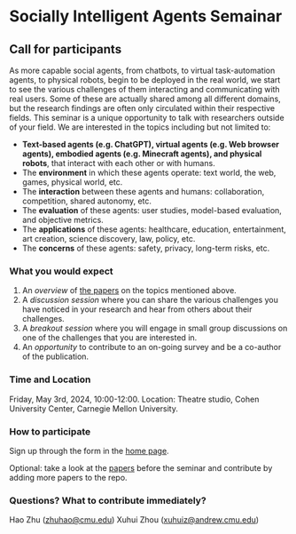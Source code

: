 # Socially Intelligent Agents Semainar
## Call for participants

As more capable social agents, from chatbots, to virtual task-automation agents, to physical robots, begin to be deployed in the real world, we start to see the various challenges of them interacting and communicating with real users. Some of these are actually shared among all different domains, but the research findings are often only circulated within their respective fields. This seminar is a unique opportunity to talk with researchers outside of your field. We are interested in the topics including but not limited to:

- **Text-based agents (e.g. ChatGPT), virtual agents (e.g. Web browser agents), embodied agents (e.g. Minecraft agents), and physical robots**, that interact with each other or with humans.
- The **environment** in which these agents operate: text world, the web, games, physical world, etc.
- The **interaction** between these agents and humans: collaboration, competition, shared autonomy, etc. 
- The **evaluation** of these agents: user studies, model-based evaluation, and objective metrics.
- The **applications** of these agents: healthcare, education, entertainment, art creation, science discovery, law, policy, etc.
- The **concerns** of these agents: safety, privacy, long-term risks, etc.

### What you would expect 

1. An *overview* of [the papers](https://sotopia-lab.github.io/awesome-social-agents/paper_table) on the topics mentioned above.
2. A *discussion session* where you can share the various challenges you have noticed in your research and hear from others about their challenges.
3. A *breakout session* where you will engage in small group discussions on one of the challenges that you are interested in.
4. An *opportunity* to contribute to an on-going survey and be a co-author of the publication.


### Time and Location

Friday, May 3rd, 2024, 10:00-12:00. Location: Theatre studio, Cohen University Center, Carnegie Mellon University.

### How to participate

Sign up through the form in the [home page](/). 

Optional: take a look at the [papers](https://github.com/sotopia-lab/awesome-social-agents) before the seminar and contribute by adding more papers to the repo. 

### Questions? What to contribute immediately?

Hao Zhu (zhuhao@cmu.edu)
Xuhui Zhou (xuhuiz@andrew.cmu.edu)
